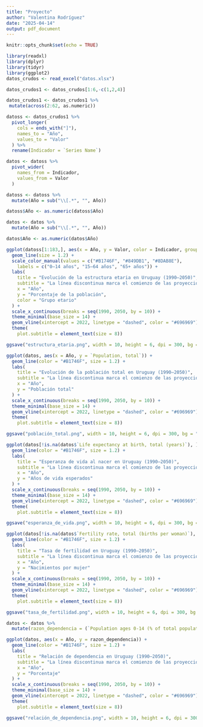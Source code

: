 ```yaml
---
title: "Proyecto"
author: "Valentina Rodríguez"
date: "2025-04-14"
output: pdf_document
---
```


```r
knitr::opts_chunk$set(echo = TRUE)
```

```r
library(readxl)
library(dplyr)
library(tidyr)
library(ggplot2)
datos_crudos <- read_excel("datos.xlsx")
```

```r
datos_crudos1 <- datos_crudos[1:6,-c(1,2,4)]

datos_crudos1 <- datos_crudos1 %>%
 mutate(across(2:62, as.numeric))

datoss <- datos_crudos1 %>%
  pivot_longer(
    cols = ends_with("]"),
    names_to = "Año",
    values_to = "Valor"
  ) %>%
  rename(Indicador = `Series Name`)

datos <- datoss %>%
  pivot_wider(
    names_from = Indicador, 
    values_from = Valor
  )

datoss <- datoss %>%
  mutate(Año = sub("\\[.*", "", Año))

datoss$Año <- as.numeric(datoss$Año)

datos <- datos %>%
  mutate(Año = sub("\\[.*", "", Año))

datos$Año <- as.numeric(datos$Año)
```

```r
ggplot(datoss[1:183,], aes(x = Año, y = Valor, color = Indicador, group = Indicador)) +
  geom_line(size = 1.2) +
  scale_color_manual(values = c("#B1746F", "#849DB1", "#8DAB8E"),
    labels = c("0–14 años", "15–64 años", "65+ años")) +
  labs(
    title = "Evolución de la estructura etaria en Uruguay (1990–2050)",
    subtitle = "La línea discontinua marca el comienzo de las proyecciones",
    x = "Año",
    y = "Porcentaje de la población",
    color = "Grupo etario"
  ) +
  scale_x_continuous(breaks = seq(1990, 2050, by = 10)) +
  theme_minimal(base_size = 14) + 
  geom_vline(xintercept = 2022, linetype = "dashed", color = "#696969") +
  theme(
    plot.subtitle = element_text(size = 8))

ggsave("estructura_etaria.png", width = 10, height = 6, dpi = 300, bg = "white")
```

```r
ggplot(datos, aes(x = Año, y = `Population, total`)) +
  geom_line(color = "#B1746F", size = 1.2) +
  labs(
    title = "Evolución de la población total en Uruguay (1990–2050)",
    subtitle = "La línea discontinua marca el comienzo de las proyecciones",
    x = "Año",
    y = "Población total"
  ) +
  scale_x_continuous(breaks = seq(1990, 2050, by = 10)) +
  theme_minimal(base_size = 14) + 
  geom_vline(xintercept = 2022, linetype = "dashed", color = "#696969") +
  theme(
    plot.subtitle = element_text(size = 8))

ggsave("población_total.png", width = 10, height = 6, dpi = 300, bg = "white")
```

```r
ggplot(datos[!is.na(datos$`Life expectancy at birth, total (years)`), ], aes(x = Año, y = `Life expectancy at birth, total (years)`)) +
  geom_line(color = "#B1746F", size = 1.2) +
  labs(
    title = "Esperanza de vida al nacer en Uruguay (1990–2050)",
    subtitle = "La línea discontinua marca el comienzo de las proyecciones",
    x = "Año",
    y = "Años de vida esperados"
  ) +
  scale_x_continuous(breaks = seq(1990, 2050, by = 10)) +
  theme_minimal(base_size = 14) + 
  geom_vline(xintercept = 2022, linetype = "dashed", color = "#696969") +
  theme(
    plot.subtitle = element_text(size = 8))

ggsave("esperanza_de_vida.png", width = 10, height = 6, dpi = 300, bg = "white") 
```

```r
ggplot(datos[!is.na(datos$`Fertility rate, total (births per woman)`), ], aes(x = Año, y = `Fertility rate, total (births per woman)`)) +
  geom_line(color = "#B1746F", size = 1.2) +
  labs(
    title = "Tasa de fertilidad en Uruguay (1990–2050)",
    subtitle = "La línea discontinua marca el comienzo de las proyecciones",
    x = "Año",
    y = "Nacimientos por mujer"
  ) +
  scale_x_continuous(breaks = seq(1990, 2050, by = 10)) +
  theme_minimal(base_size = 14) + 
  geom_vline(xintercept = 2022, linetype = "dashed", color = "#696969") +
  theme(
    plot.subtitle = element_text(size = 8))

ggsave("tasa_de_fertilidad.png", width = 10, height = 6, dpi = 300, bg = "white")
```

```r
datos <- datos %>%
  mutate(razon_dependencia = (`Population ages 0-14 (% of total population)` + `Population ages 65 and above (% of total population)`) / `Population ages 15-64 (% of total population)` * 100)
```

```r
ggplot(datos, aes(x = Año, y = razon_dependencia)) +
  geom_line(color = "#B1746F", size = 1.2) +
  labs(
    title = "Relación de dependencia en Uruguay (1990–2050)",
    subtitle = "La línea discontinua marca el comienzo de las proyecciones",
    x = "Año",
    y = "Porcentaje"
  ) +
  scale_x_continuous(breaks = seq(1990, 2050, by = 10)) +
  theme_minimal(base_size = 14) + 
  geom_vline(xintercept = 2022, linetype = "dashed", color = "#696969") +
  theme(
    plot.subtitle = element_text(size = 8))

ggsave("relación_de_dependencia.png", width = 10, height = 6, dpi = 300, bg = "white")
```
